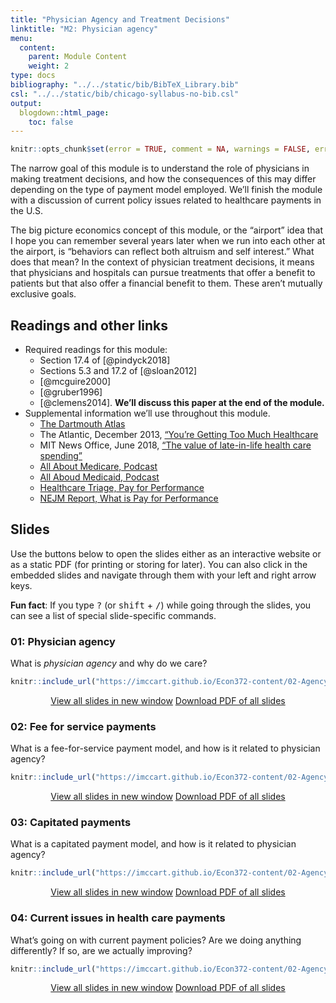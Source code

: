 ```yaml
---
title: "Physician Agency and Treatment Decisions"
linktitle: "M2: Physician agency"
menu:
  content:
    parent: Module Content
    weight: 2
type: docs
bibliography: "../../static/bib/BibTeX_Library.bib"
csl: "../../static/bib/chicago-syllabus-no-bib.csl"
output:
  blogdown::html_page:
    toc: false
---
```


```r
knitr::opts_chunk$set(error = TRUE, comment = NA, warnings = FALSE, errors = FALSE, messages = FALSE, tidy = FALSE, echo = FALSE)
```

The narrow goal of this module is to understand the role of physicians in making treatment decisions, and how the consequences of this may differ depending on the type of payment model employed. We'll finish the module with a discussion of current policy issues related to healthcare payments in the U.S.

The big picture economics concept of this module, or the "airport" idea that I hope you can remember several years later when we run into each other at the airport, is "behaviors can reflect both altruism and self interest." What does that mean? In the context of physician treatment decisions, it means that physicians and hospitals can pursue treatments that offer a benefit to patients but that also offer a financial benefit to them. These aren't mutually exclusive goals.


## Readings and other links

- <i class="fas fa-book"></i> Required readings for this module:
    - Section 17.4 of [@pindyck2018]
    - Sections 5.3 and 17.2 of [@sloan2012]
    - [@mcguire2000]
    - [@gruber1996]
    - [@clemens2014]. **We'll discuss this paper at the end of the module.**
- <i class="fas fa-external-link-square-alt"></i> Supplemental information we'll use throughout this module.
    - [The Dartmouth Atlas](https://www.dartmouthatlas.org/interactive-apps/)
    - The Atlantic, December 2013, ["You're Getting Too Much Healthcare](https://www.theatlantic.com/health/archive/2013/12/youre-getting-too-much-healthcare/281896/)
    - MIT News Office, June 2018, ["The value of late-in-life health care spending"](http://news.mit.edu/2018/value-late-life-health-care-spending-medicare-0628)
    - [All About Medicare, Podcast](https://open.spotify.com/episode/11QshS7vlTptfBVkV8WkTG?si=sCnpjaDNT5mF3lDC6obB4g)
    - [All Aboud Medicaid, Podcast](https://open.spotify.com/episode/5wV95SFHGv9trpZrXACELP?si=DFnzeWj7R1eIv9w2Xr3PtQ)
    - [Healthcare Triage, Pay for Performance](https://www.youtube.com/watch?v=SFNuztrgQY0)
    - [NEJM Report, What is Pay for Performance](https://catalyst.nejm.org/doi/full/10.1056/CAT.18.0245)


## Slides

Use the buttons below to open the slides either as an interactive website or as a static PDF (for printing or storing for later). You can also click in the embedded slides and navigate through them with your left and right arrow keys.

:::fyi
**Fun fact**: If you type <kbd>?</kbd> (or <kbd>shift</kbd> + <kbd>/</kbd>) while going through the slides, you can see a list of special slide-specific commands.
:::

### 01: Physician agency

What is *physician agency* and why do we care?

<center>

```r
knitr::include_url("https://imccart.github.io/Econ372-content/02-Agency/02-agency1.html")
```


<p><a class="btn btn-primary btn-lg" target="_blank" href="https://imccart.github.io/Econ372-content/02-Agency/02-agency1.html"><i class="fas fa-external-link-alt"></i> View all slides in new window</a> <a class="btn btn-primary btn-lg" target="_blank" href="https://imccart.github.io/Econ372-content/02-Agency/02-agency1.pdf" role="button"><i class="far fa-file-pdf"></i> Download PDF of all slides</a></p>

</center>


### 02: Fee for service payments

What is a fee-for-service payment model, and how is it related to physician agency?

<center>

```r
knitr::include_url("https://imccart.github.io/Econ372-content/02-Agency/02-agency2.html")
```


<p><a class="btn btn-primary btn-lg" target="_blank" href="https://imccart.github.io/Econ372-content/02-Agency/02-agency2.html"><i class="fas fa-external-link-alt"></i> View all slides in new window</a> <a class="btn btn-primary btn-lg" target="_blank" href="https://imccart.github.io/Econ372-content/02-Agency/02-agency2.pdf" role="button"><i class="far fa-file-pdf"></i> Download PDF of all slides</a></p>

</center>


### 03: Capitated payments

What is a capitated payment model, and how is it related to physician agency?

<center>

```r
knitr::include_url("https://imccart.github.io/Econ372-content/02-Agency/02-agency3.html")
```


<p><a class="btn btn-primary btn-lg" target="_blank" href="https://imccart.github.io/Econ372-content/02-Agency/02-agency3.html"><i class="fas fa-external-link-alt"></i> View all slides in new window</a> <a class="btn btn-primary btn-lg" target="_blank" href="https://imccart.github.io/Econ372-content/02-Agency/02-agency3.pdf" role="button"><i class="far fa-file-pdf"></i> Download PDF of all slides</a></p>

</center>


### 04: Current issues in health care payments

What's going on with current payment policies? Are we doing anything differently? If so, are we actually improving?

<center>

```r
knitr::include_url("https://imccart.github.io/Econ372-content/02-Agency/02-agency4.html")
```


<p><a class="btn btn-primary btn-lg" target="_blank" href="https://imccart.github.io/Econ372-content/02-Agency/02-agency4.html"><i class="fas fa-external-link-alt"></i> View all slides in new window</a> <a class="btn btn-primary btn-lg" target="_blank" href="https://imccart.github.io/Econ372-content/02-Agency/02-agency4.pdf" role="button"><i class="far fa-file-pdf"></i> Download PDF of all slides</a></p>

</center>
